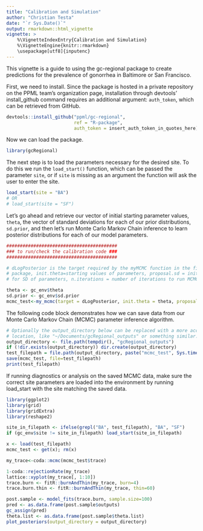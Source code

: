 ```yaml
---
title: "Calibration and Simulation"
author: "Christian Testa"
date: "`r Sys.Date()`"
output: rmarkdown::html_vignette
vignette: >
    %\VignetteIndexEntry{Calibration and Simulation}
    %\VignetteEngine{knitr::rmarkdown}
    \usepackage[utf8]{inputenc}
---
```


This vignette is a guide to using the gc-regional package to create predictions
for the prevalence of gonorrhea in Baltimore or San Francisco.

First, we need to install. 
Since the package is hosted in a private repository on the PPML team's organization page, 
installation through devtools' install_github command requires an additional argument:
`auth_token`, which can be retrieved from GitHub. 

```r
devtools::install_github("ppml/gc-regional",
                         ref = "R-package",
                         auth_token = insert_auth_token_in_quotes_here)
```

Now we can load the package.
```r
library(gcRegional)
```

The next step is to load the parameters necessary for the desired site. 
To do this we run the `load_start()` function, which can be passed
the parameter `site`, or if `site` is missing as an argument the function 
will ask the user to enter the site. 

```r
load_start(site = "BA")
# OR
# load_start(site = "SF")
```

Let's go ahead and retrieve our vector of initial starting parameter values, `theta`,
the vector of standard deviations for each of our prior distributions, `sd.prior`, 
and then let's run Monte Carlo Markov Chain inference to learn posterior distributions
for each of our model parameters. 

```r
#########################################
### to run/check the calibration code ###
#########################################

# dLogPosterior is the target required by the myMCMC function in the fitR
# package, init.theta=starting values of parameters, proposal.sd = initial guess
# for SD of parameters, n.iterations = number of iterations to run MCMC for

theta <- gc_env$theta
sd.prior <- gc_env$sd.prior
mcmc_test<-my_mcmc(target = dLogPosterior, init.theta = theta, proposal.sd = sd.prior/100, n.iterations = 10)
```


The following code block demonstrates how we can save data from our Monte Carlo
Markov Chain (MCMC) parameter inference algorithm.
```r
# Optionally the output_directory below can be replaced with a more accessible
# location, like "~/Documents/gcRegional_outputs" or something similar.
output_directory <- file.path(tempdir(), "gcRegional_outputs")
if (!dir.exists(output_directory)) dir.create(output_directory)
test_filepath = file.path(output_directory, paste("mcmc_test", Sys.time()))
save(mcmc_test, file=test_filepath)
print(test_filepath)
```


If running diagnostics or analysis on the saved MCMC data, make sure the correct
site parameters are loaded into the environment by running load_start with the
site matching the saved data.
```r
library(ggplot2) 
library(grid)
library(gridExtra)
library(reshape2)
```
```r
site_in_filepath <- ifelse(grepl("BA", test_filepath), "BA", "SF")
if (gc_env$site != site_in_filepath) load_start(site_in_filepath)

x <- load(test_filepath)
mcmc_test <- get(x); rm(x)

my_trace<-coda::mcmc(mcmc_test$trace)

1-coda::rejectionRate(my_trace)
lattice::xyplot(my_trace[, 1:10])
trace.burn <- fitR::burnAndThin(my_trace, burn=4)
trace.burn.thin <- fitR::burnAndThin(my_trace, thin=60)

post.sample <- model_fits(trace.burn, sample.size=100)
pred <- as.data.frame(post.sample$outputs)
gc_assign(pred)
theta.list <- as.data.frame(post.sample$theta.list)
plot_posteriors(output_directory = output_directory)

```
